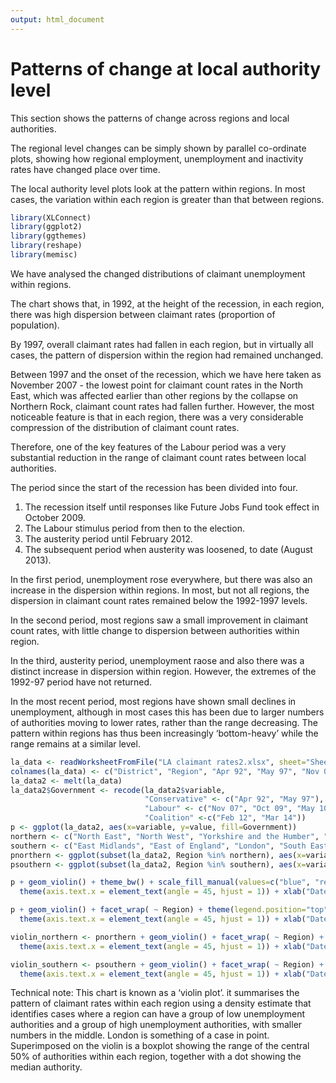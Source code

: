 ---
output: html_document
---
Patterns of change at local authority level
========================================================

This section shows the patterns of change across regions and local authorities.

The regional level changes can be simply shown by parallel co-ordinate plots, showing how regional employment, unemployment and inactivity rates have changed place over time.

The local authority level plots look at the pattern within regions. In most cases, the variation within each region is greater than that between regions. 

```{r required_libraries, echo=FALSE, message=FALSE, warning=FALSE}
library(XLConnect)
library(ggplot2)
library(ggthemes)
library(reshape)
library(memisc)
```

We have analysed the changed distributions of claimant unemployment within regions. 

The chart shows that, in 1992, at the height of the recession, in each region, there was high dispersion between claimant rates (proportion of population). 

By 1997, overall claimant rates had fallen in each region, but in virtually all cases, the pattern of dispersion within the region had remained unchanged. 

Between 1997 and the onset of the recession, which we have here taken as November 2007 - the lowest point for claimant count rates in the North East, which was affected earlier than other regions by the collapse on Northern Rock, claimant count rates had fallen further. However, the most noticeable feature is that in each region, there was a very considerable compression of the distribution of claimant count rates.

Therefore, one of the key features of the Labour period was a very substantial reduction in the range of claimant count rates between local authorities. 

The period since the start of the recession has been divided into four. 

1. The recession itself until responses like Future Jobs Fund took effect in October 2009. 
2. The Labour stimulus period from then to the election.
3. The austerity period until February 2012.
4. The subsequent period when austerity was loosened, to date (August 2013).

In the first period, unemployment rose everywhere, but there was also an increase in the dispersion within regions. In most, but not all regions, the dispersion in claimant count rates remained below the 1992-1997 levels. 

In the second period, most regions saw a small improvement in claimant count rates, with little change to dispersion between authorities within region.

In the third, austerity period, unemployment raose and also there was a distinct increase in dispersion within region. However, the extremes of the 1992-97 period have not returned.

In the most recent period, most regions have shown small declines in unemployment, although in most cases this has been due to larger numbers of authorities moving to lower rates, rather than the range decreasing. The pattern within regions has thus been increasingly 'bottom-heavy' while the range remains at a similar level.

```{r load_data, echo=FALSE, message=FALSE, warning=FALSE}
la_data <- readWorksheetFromFile("LA claimant rates2.xlsx", sheet="Sheet 1", startRow=10, endRow=416)
colnames(la_data) <- c("District", "Region", "Apr 92", "May 97", "Nov 07", "Oct 09", "May 10", "Feb 12", "Mar 14")
la_data2 <- melt(la_data)
la_data2$Government <- recode(la_data2$variable,
                              "Conservative" <- c("Apr 92", "May 97"),
                              "Labour" <- c("Nov 07", "Oct 09", "May 10"),
                              "Coalition" <-c("Feb 12", "Mar 14"))
p <- ggplot(la_data2, aes(x=variable, y=value, fill=Government))
northern <- c("North East", "North West", "Yorkshire and the Humber", "Scotland", "Wales", "Northern Ireland")
southern <- c("East Midlands", "East of England", "London", "South East", "South West", "West Midlands")
pnorthern <- ggplot(subset(la_data2, Region %in% northern), aes(x=variable, y=value, fill=Government))
psouthern <- ggplot(subset(la_data2, Region %in% southern), aes(x=variable, y=value, fill=Government))

```

```{r overall_violins, dev=c('CairoPNG'), fig.width=8, fig.height=6, message=FALSE, warning=FALSE, echo=FALSE}
p + geom_violin() + theme_bw() + scale_fill_manual(values=c("blue", "red1", "cyan")) + theme(legend.position="top") + geom_boxplot(width=.1, fill="black", outlier.colour=NA) + stat_summary(fun.y=median, geom="point", fill="white", shape=21, size=2.5) + ggtitle("JSA claimant count proportions of population by local authority, 1992-2013") +
  theme(axis.text.x = element_text(angle = 45, hjust = 1)) + xlab("Date") + ylab("Claimant count proportion")

```


```{r region_violins, dev=c('CairoPNG'), fig.width=8.27, fig.height=11.27, message=FALSE, warning=FALSE, echo=FALSE}
p + geom_violin() + facet_wrap( ~ Region) + theme(legend.position="top") + scale_fill_manual(values=c("blue", "red1", "cyan")) + theme_bw() + geom_boxplot(width=.1, fill="black", outlier.colour=NA) + stat_summary(fun.y=median, geom="point", fill="white", shape=21, size=2.5) + ggtitle("JSA claimant count proportions of population within region, 1992-2014") +
  theme(axis.text.x = element_text(angle = 45, hjust = 1)) + xlab("Date") + ylab("Claimant count proportion")

violin_northern <- pnorthern + geom_violin() + facet_wrap( ~ Region) + theme(legend.position="top") + scale_fill_manual(values=c("blue", "red1", "cyan")) + theme_bw() + geom_boxplot(width=.1, fill="black", outlier.colour=NA) + stat_summary(fun.y=median, geom="point", fill="white", shape=21, size=2.5) + ggtitle("JSA claimant count proportions of population \nwithin region, nations and North of England, 1992-2014") +
  theme(axis.text.x = element_text(angle = 45, hjust = 1)) + xlab("Date") + ylab("Claimant count proportion")

violin_southern <- psouthern + geom_violin() + facet_wrap( ~ Region) + theme(legend.position="top") + scale_fill_manual(values=c("blue", "red1", "cyan")) + theme_bw() + geom_boxplot(width=.1, fill="black", outlier.colour=NA) + stat_summary(fun.y=median, geom="point", fill="white", shape=21, size=2.5) + ggtitle("JSA claimant count proportions of population \nwithin region, Midlands and Southern England, 1992-2014") +
  theme(axis.text.x = element_text(angle = 45, hjust = 1)) + xlab("Date") + ylab("Claimant count proportion")

```

Technical note: This chart is known as a 'violin plot'. it summarises the pattern of claimant rates within each region using a density estimate that identifies cases where a region can have a group of low unemployment authorities and a group of high unemployment authorities, with smaller numbers in the middle. London is something of a case in point. Superimposed on the violin is a boxplot showing the range of the central 50% of authorities within each region, together with a dot showing the median authority.